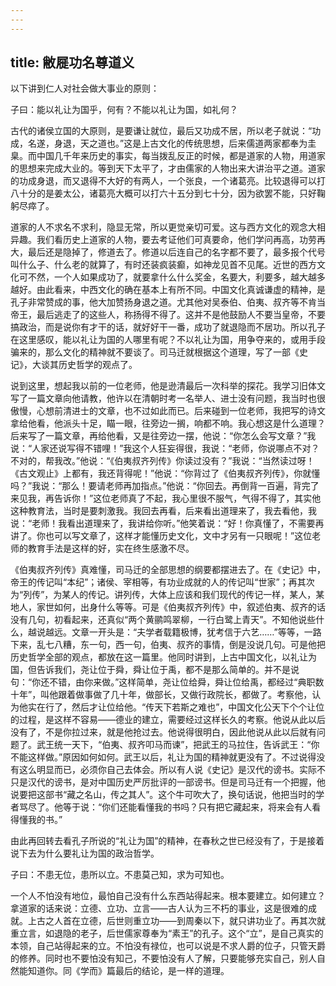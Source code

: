 ```yaml
---
---
---
```

title: 敝屣功名尊道义
---




以下讲到仁人对社会做大事业的原则：

子曰：能以礼让为国乎，何有？不能以礼让为国，如礼何？

古代的诸侯立国的大原则，是要谦让就位，最后又功成不居，所以老子就说：“功成，名遂，身退，天之道也。”这是上古文化的传统思想，后来儒道两家都奉为圭臬。而中国几千年来历史的事实，每当拨乱反正的时候，都是道家的人物，用道家的思想来完成大业的。等到天下太平了，才由儒家的人物出来大讲治平之道。道家的功成身退，而又退得不大好的有两人，一个张良，一个诸葛亮。比较退得可以打八十分的是姜太公，诸葛亮大概可以打六十五分到七十分，因为欲罢不能，只好鞠躬尽瘁了。

道家的人不求名不求利，隐显无常，所以更觉亲切可爱。这与西方文化的观念大相异趣。我们看历史上道家的人物，要去考证他们可真要命，他们学问再高，功劳再大，最后还是隐掉了，修道去了。修道以后连自己的名字都不要了，最多报个代号叫什么子、什么老的就算了，有时还装疯装癫，如神龙见首不见尾。近世的西方文化可不然，一个人如果成功了，就要拿什么什么奖金，名要大，利要多，越大越多越好。由此看来，中西文化的确在基本上有所不同。中国文化真诚谦虚的精神，是孔子非常赞成的事，他大加赞扬身退之道。尤其他对吴泰伯、伯夷、叔齐等不肯当帝王，最后逃走了的这些人，称扬得不得了。这并不是他鼓励人不要当皇帝，不要搞政治，而是说你有才干的话，就好好干一番，成功了就退隐而不居功。所以孔子在这里感叹，能以礼让为国的人哪里有呢？不以礼让为国，用争夺来的，或用手段骗来的，那么文化的精神就不要谈了。司马迁就根据这个道理，写了一部《史记》，大谈其历史哲学的观点了。

说到这里，想起我以前的一位老师，他是逊清最后一次科举的探花。我学习旧体文写了一篇文章向他请教，他许以在清朝时考一名举人、进士没有问题，我当时也很傲慢，心想前清进士的文章，也不过如此而已。后来碰到一位老师，我把写的诗文拿给他看，他派头十足，瞄一眼，往旁边一搁，响都不响。我心想这是什么道理？后来写了一篇文章，再给他看，又是往旁边一摆，他说：“你怎么会写文章？”我说：“人家还说写得不错哩！”我这个人狂妄得很，我说：“老师，你说哪点不对？不对的，帮我改。”他说：“《伯夷叔齐列传》你读过没有？”我说：“当然读过呀！《古文观止》上都有，我还背得呢！”他说：“你背过了《伯夷叔齐列传》，你就懂吗？”我说：“那么！要请老师再加指点。”他说：“你回去。再倒背一百遍，背完了来见我，再告诉你！”这位老师真了不起，我心里很不服气，气得不得了，其实他这种教育法，当时是要刺激我。我回去再看，后来看出道理来了，我去看他，我说：“老师！我看出道理来了，我讲给你听。”他笑着说：“好！你真懂了，不需要再讲了。你也可以写文章了，这样才能懂历史文化，文中才另有一只眼呢！”这位老师的教育手法是这样的好，实在终生感激不尽。

《伯夷叔齐列传》真难懂，司马迁的全部思想的纲要都摆进去了。在《史记》中，帝王的传记叫“本纪”；诸侯、宰相等，有功业成就的人的传记叫“世家”；再其次为“列传”，为某人的传记。讲列传，大体上应该和我们现代的传记一样，某人，某地人，家世如何，出身什么等等。可是《伯夷叔齐列传》中，叙述伯夷、叔齐的话没有几句，初看起来，还真似“两个黄鹂鸣翠柳，一行白鹭上青天”。不知他说些什么，越说越远。文章一开头是：“夫学者载籍极博，犹考信于六艺……”等等，一路下来，乱七八糟，东一句，西一句，伯夷、叔齐的事情，倒是没说几句。可是他把历史哲学全部的观点，都放在这一篇里。他同时讲到，上古中国文化，以礼让为国，但告诉我们，尧让位于舜，舜让位于禹，都不是那么简单的。并不是说句：“你还不错，由你来做。”这样简单，尧让位给舜，舜让位给禹，都经过“典职数十年”，叫他跟着做事做了几十年，做部长，又做行政院长，都做了。考察他，认为他实在行了，然后才让位给他。“传天下若斯之难也”，中国文化公天下个个让位的过程，是这样不容易——德业的建立，需要经过这样长久的考察。他说从此以后没有了，不是你拉过来，就是他抢过去。他说得很明白，因此他说从此以后就有问题了。武王统一天下，“伯夷、叔齐叩马而谏”，把武王的马拉住，告诉武王：“你不能这样做。”原因如何如何。武王以后，礼让为国的精神就更没有了。不过说得没有这么明显而已，必须你自己去体会。所以有人说《史记》是汉代的谤书。实际不只是汉代的谤书，是对中国历史严厉批评的一部谤书。但是司马迁有一个把握，他说要把这部书“藏之名山，传之其人”。这个牛可吹大了，换句话说，他把当时的学者骂尽了。他等于说：“你们还能看懂我的书吗？只有把它藏起来，将来会有人看得懂我的书。”

由此再回转去看孔子所说的“礼让为国”的精神，在春秋之世已经没有了，于是接着说下去为什么要礼让为国的政治哲学。

子曰：不患无位，患所以立。不患莫己知，求为可知也。

一个人不怕没有地位，最怕自己没有什么东西站得起来。根本要建立。如何建立？拿道家的话来说：立德、立功、立言——古人认为三不朽的事业，这是很难的成就。上古之人首在立德，后世则重立功——到周秦以下，就只讲功业了。再其次就重立言，如退隐的老子，后世儒家尊奉为“素王”的孔子。这个“立”，是自己真实的本领，自己站得起来的立。不怕没有禄位，也可以说是不求人爵的位子，只管天爵的修养。同时也不要怕没有知己，不要怕没有人了解，只要能够充实自己，别人自然能知道你。同《学而》篇最后的结论，是一样的道理。